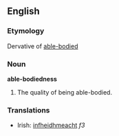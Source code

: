 ==English==

===Etymology===
Dervative of [[able-bodied]]
===Noun===
'''able-bodiedness'''

#The quality of being able-bodied.
===Translations===
*Irish: [[infheidhmeacht]] ''f3''